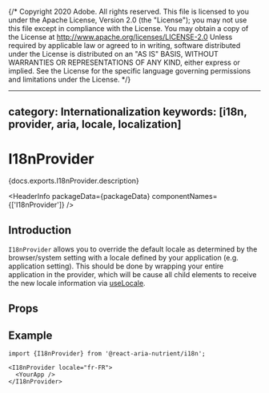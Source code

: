 {/* Copyright 2020 Adobe. All rights reserved.
This file is licensed to you under the Apache License, Version 2.0 (the "License");
you may not use this file except in compliance with the License. You may obtain a copy
of the License at http://www.apache.org/licenses/LICENSE-2.0
Unless required by applicable law or agreed to in writing, software distributed under
the License is distributed on an "AS IS" BASIS, WITHOUT WARRANTIES OR REPRESENTATIONS
OF ANY KIND, either express or implied. See the License for the specific language
governing permissions and limitations under the License. */}



---
category: Internationalization
keywords: [i18n, provider, aria, locale, localization]
---

# I18nProvider

<PageDescription>{docs.exports.I18nProvider.description}</PageDescription>

<HeaderInfo
  packageData={packageData}
  componentNames={['I18nProvider']} />

## Introduction

`I18nProvider` allows you to override the default locale as determined by the browser/system setting
with a locale defined by your application (e.g. application setting). This should be done by wrapping
your entire application in the provider, which will be cause all child elements to receive the new locale
information via [useLocale](useLocale.html).

## Props

<PropTable component={docs.exports.I18nProvider} links={docs.links} />

## Example

```tsx
import {I18nProvider} from '@react-aria-nutrient/i18n';

<I18nProvider locale="fr-FR">
  <YourApp />
</I18nProvider>
```
